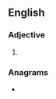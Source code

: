 ==English==

===Adjective===
{{head|en|superlative adjective}}

# {{en-superlative of|airy}}

===Anagrams===
* {{anagrams|en|a=aeiirst|arities}}